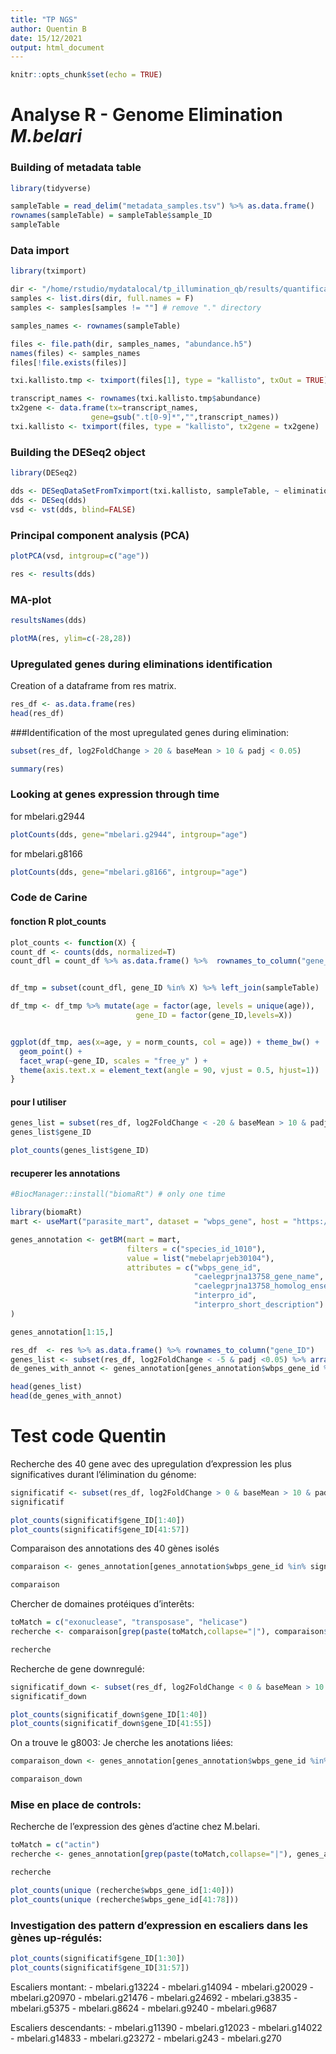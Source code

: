 ```yaml
---
title: "TP NGS"
author: Quentin B
date: 15/12/2021
output: html_document
---
```


```r
knitr::opts_chunk$set(echo = TRUE)
```

# Analyse R - Genome Elimination *M.belari*


### Building of metadata table

```r
library(tidyverse)

sampleTable = read_delim("metadata_samples.tsv") %>% as.data.frame()
rownames(sampleTable) = sampleTable$sample_ID
sampleTable

```


### Data import

```r

library(tximport)

dir <- "/home/rstudio/mydatalocal/tp_illumination_qb/results/quantification/"
samples <- list.dirs(dir, full.names = F) 
samples <- samples[samples != ""] # remove "." directory

samples_names <- rownames(sampleTable)

files <- file.path(dir, samples_names, "abundance.h5")
names(files) <- samples_names
files[!file.exists(files)]

txi.kallisto.tmp <- tximport(files[1], type = "kallisto", txOut = TRUE)

transcript_names <- rownames(txi.kallisto.tmp$abundance)
tx2gene <- data.frame(tx=transcript_names,
                  gene=gsub(".t[0-9]*","",transcript_names))
txi.kallisto <- tximport(files, type = "kallisto", tx2gene = tx2gene)

```


### Building the DESeq2 object

```r

library(DESeq2)

dds <- DESeqDataSetFromTximport(txi.kallisto, sampleTable, ~ elimination )
dds <- DESeq(dds)
vsd <- vst(dds, blind=FALSE)

```


### Principal component analysis (PCA)

```r

plotPCA(vsd, intgroup=c("age"))

```

```r

res <- results(dds)

```

### MA-plot

```r

resultsNames(dds)

```


```r

plotMA(res, ylim=c(-28,28))

```

### Upregulated genes during eliminations identification

Creation of a dataframe from res matrix.
```r

res_df <- as.data.frame(res)
head(res_df)

```

###Identification of the most upregulated genes during elimination:
```r

subset(res_df, log2FoldChange > 20 & baseMean > 10 & padj < 0.05)

```

```r
summary(res)
```
### Looking at genes expression through time

for mbelari.g2944
```r

plotCounts(dds, gene="mbelari.g2944", intgroup="age")

```

for mbelari.g8166
```r

plotCounts(dds, gene="mbelari.g8166", intgroup="age")

```


### Code de Carine

#### fonction R plot_counts

```r

plot_counts <- function(X) {
count_df <- counts(dds, normalized=T)
count_dfl = count_df %>% as.data.frame() %>%  rownames_to_column("gene_ID") %>% pivot_longer(-gene_ID,names_to = "sample_ID", values_to = "norm_counts")


df_tmp = subset(count_dfl, gene_ID %in% X) %>% left_join(sampleTable)

df_tmp <- df_tmp %>% mutate(age = factor(age, levels = unique(age)),
                            gene_ID = factor(gene_ID,levels=X))


ggplot(df_tmp, aes(x=age, y = norm_counts, col = age)) + theme_bw() +
  geom_point() +
  facet_wrap(~gene_ID, scales = "free_y" ) +
  theme(axis.text.x = element_text(angle = 90, vjust = 0.5, hjust=1))
}

```



#### pour l utiliser

```r

genes_list = subset(res_df, log2FoldChange < -20 & baseMean > 10 & padj < 0.05) %>% rownames_to_column("gene_ID")
genes_list$gene_ID

plot_counts(genes_list$gene_ID)


```

#### recuperer les annotations


```r
#BiocManager::install("biomaRt") # only one time

library(biomaRt)
mart <- useMart("parasite_mart", dataset = "wbps_gene", host = "https://parasite.wormbase.org", port = 443)

genes_annotation <- getBM(mart = mart,
                          filters = c("species_id_1010"),
                          value = list("mebelaprjeb30104"),
                          attributes = c("wbps_gene_id",
                                         "caelegprjna13758_gene_name",
                                         "caelegprjna13758_homolog_ensembl_peptide",
                                         "interpro_id",
                                         "interpro_short_description")
)

```

```r

genes_annotation[1:15,]

```


```r
res_df  <- res %>% as.data.frame() %>% rownames_to_column("gene_ID")
genes_list <- subset(res_df, log2FoldChange < -5 & padj <0.05) %>% arrange(padj) %>% head(20)
de_genes_with_annot <- genes_annotation[genes_annotation$wbps_gene_id %in% genes_list$gene_ID,]

head(genes_list)
head(de_genes_with_annot)
```


# Test code Quentin

Recherche des 40 gene avec des upregulation d'expression les plus significatives durant l'élimination du génome:

```r

significatif <- subset(res_df, log2FoldChange > 0 & baseMean > 10 & padj < 0.00000005)
significatif

plot_counts(significatif$gene_ID[1:40])
plot_counts(significatif$gene_ID[41:57])

```

Comparaison des annotations des 40 gènes isolés
```r

comparaison <- genes_annotation[genes_annotation$wbps_gene_id %in% significatif$gene_ID,]

comparaison

```

Chercher de domaines protéiques d'interêts:

```r

toMatch = c("exonuclease", "transposase", "helicase")
recherche <- comparaison[grep(paste(toMatch,collapse="|"), comparaison$interpro_short_description, ignore.case = T),]

recherche

```

Recherche de gene downregulé:

```r

significatif_down <- subset(res_df, log2FoldChange < 0 & baseMean > 10 & padj < 0.00000005)
significatif_down

plot_counts(significatif_down$gene_ID[1:40])
plot_counts(significatif_down$gene_ID[41:55])

```

On a trouve le g8003:
Je cherche les anotations liées:

```r

comparaison_down <- genes_annotation[genes_annotation$wbps_gene_id %in% significatif_down$gene_ID,]

comparaison_down

```


### Mise en place de controls:

Recherche de l'expression des gènes d'actine chez M.belari.

```r

toMatch = c("actin")
recherche <- genes_annotation[grep(paste(toMatch,collapse="|"), genes_annotation$interpro_short_description, ignore.case = T),]

recherche

plot_counts(unique (recherche$wbps_gene_id[1:40]))
plot_counts(unique (recherche$wbps_gene_id[41:78]))

```


### Investigation des pattern d'expression en escaliers dans les gènes up-régulés:


```r

plot_counts(significatif$gene_ID[1:30])
plot_counts(significatif$gene_ID[31:57])

```
Escaliers montant:
  - mbelari.g13224
  - mbelari.g14094
  - mbelari.g20029
  - mbelari.g20970
  - mbelari.g21476
  - mbelari.g24692
  - mbelari.g3835
  - mbelari.g5375
  - mbelari.g8624
  - mbelari.g9240
  - mbelari.g9687
  
Escaliers descendants:
  - mbelari.g11390
  - mbelari.g12023
  - mbelari.g14022
  - mbelari.g14833
  - mbelari.g23272
  - mbelari.g243
  - mbelari.g270





